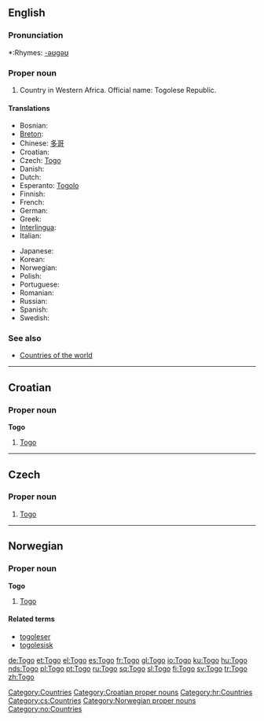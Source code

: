 ==English==

===Pronunciation===
*:Rhymes: [[Rhymes:English:-əʊɡəʊ|-əʊɡəʊ]]

===Proper noun===
{{en-proper-noun}}

# Country in Western Africa. Official name: Togolese Republic.

====Translations====
{{top}}
*Bosnian: {{t-|bs|Togo|m}}
*[[Breton]]: {{t|br|Togo}}
*Chinese: [[多哥]]
*Croatian: {{t-|hr|Togo|m}}
* Czech: [[#Czech|Togo]] {{n}}
* Danish: {{t-|da|Togo}}
* Dutch: {{t-|nl|Togo}}
*Esperanto: [[Togolo]]
* Finnish: {{t+|fi|Togo}}
* French: {{t+|fr|Togo|m}}
* German: {{t+|de|Togo}}
*Greek: {{t|el|Τόγκο|n}}
*[[Interlingua]]: {{t|ia|Togo}}
* Italian: {{t-|it|Togo|m}}
{{mid}}
*Japanese: {{t|ja|トーゴ|tr=tōgo}}
*Korean: {{t|ko|토고}}
* Norwegian: {{t-|no|Togo}}
* Polish: {{t+|pl|Togo}}
* Portuguese: {{t+|pt|Togo}}
* Romanian: {{t-|ro|Togo|n}}
*Russian: {{t|ru|Того}}
* Spanish: {{t+|es|Togo}}
* Swedish: {{t+|sv|Togo}}
{{bottom}}

===See also===
* [[Countries of the world]]

[[Category:Countries]]

----

==Croatian==

===Proper noun===
'''Togo''' {{m}}

# [[#English|Togo]]

[[Category:Croatian proper nouns]]
[[Category:hr:Countries]]

----
==Czech==

===Proper noun===
{{cs-proper noun|g=n}}

# [[#English|Togo]]

[[Category:cs:Countries]]
----

==Norwegian==

===Proper noun===
'''Togo'''

# [[#English|Togo]]

====Related terms====
*[[togoleser]]
*[[togolesisk]]

[[Category:Norwegian proper nouns]]
[[Category:no:Countries]]

[[de:Togo]]
[[et:Togo]]
[[el:Togo]]
[[es:Togo]]
[[fr:Togo]]
[[gl:Togo]]
[[io:Togo]]
[[ku:Togo]]
[[hu:Togo]]
[[nds:Togo]]
[[pl:Togo]]
[[pt:Togo]]
[[ru:Togo]]
[[sq:Togo]]
[[sl:Togo]]
[[fi:Togo]]
[[sv:Togo]]
[[tr:Togo]]
[[zh:Togo]]